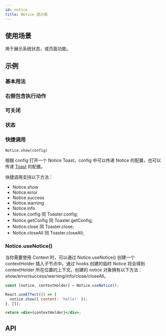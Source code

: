 ```yaml
---
id: notice
title: Notice 提示框
---
```



## 使用场景

用于展示系统状态，或页面功能。

## 示例

### 基本用法

<Story fn={stories.Basic} />

### 右侧包含执行动作

<Story fn={stories.Extra} />

### 可关闭

<Story fn={stories.Closeable} />

### 状态

<Story fn={stories.Status} />

### 快捷调用

`Notice.show(config)`

根据 config 打开一个 Notice Toast，config 中可以传递 Notice 的配置，也可以传递 [Toast](./toaster#toaster-props) 的配置。

<Story fn={quickToolsStories.Basic} />

快捷调用支持以下方法：

- Notice.show
- Notice.error
- Notice.success
- Notice.warning
- Notice.info
- Notice.config 同 Toaster.config;
- Notice.getConfig 同 Toaster.getConfig;
- Notice.close 同 Toaster.close;
- Notice.closeAll 同 Toaster.closeAll;

### Notice.useNotice()

当你需要使用 Context 时，可以通过 Notice.useNotice() 创建一个 contextHolder 插入子节点中。通过 hooks 创建的临时 Notice 将会得到 contextHolder 所在位置的上下文。创建的 notice 对象拥有以下方法：show/error/success/warning/info/close/closeAll。

```jsx
const [notice, contextHolder] = Notice.useNotice();

React.useEffect(() => {
  notice.show({ content: 'hello!' });
}, []);

return <div>{contextHolder}</div>;
```

## API

<PropsTable component={Notice} />
